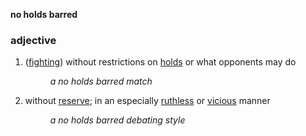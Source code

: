 '''no holds barred'''
===adjective===
# ([[fight]]ing) without restrictions on [[hold]]s or what opponents may do
#: ''a no holds barred match''
# without [[reserve]]; in an especially [[ruthless]] or [[vicious]] manner
#: ''a no holds barred debating style''